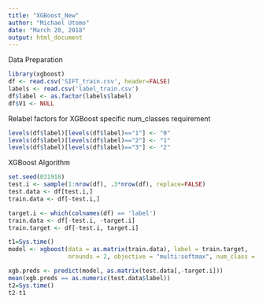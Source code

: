 ```yaml
---
title: "XGBoost_New"
author: "Michael Utomo"
date: "March 20, 2018"
output: html_document
---
```


Data Preparation
```r
library(xgboost)
df <- read.csv('SIFT_train.csv', header=FALSE)
labels <- read.csv('label_train.csv')
df$label <- as.factor(labels$label)
df$V1 <- NULL
```

Relabel factors for XGBoost specific num_classes requirement
```r
levels(df$label)[levels(df$label)=="1"] <- "0"
levels(df$label)[levels(df$label)=="2"] <- "1"
levels(df$label)[levels(df$label)=="3"] <- "2"
```


XGBoost Algorithm
```r
set.seed(031918)
test.i <- sample(1:nrow(df), .3*nrow(df), replace=FALSE)
test.data <- df[test.i,]
train.data <- df[-test.i,]

target.i <- which(colnames(df) == 'label')
train.data <- df[-test.i, -target.i]
train.target <- df[-test.i, target.i]

t1=Sys.time()
model <- xgboost(data = as.matrix(train.data), label = train.target,
                 nrounds = 2, objective = "multi:softmax", num_class = 4)

xgb.preds <- predict(model, as.matrix(test.data[,-target.i]))
mean(xgb.preds == as.numeric(test.data$label))
t2=Sys.time()
t2-t1
```
